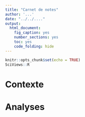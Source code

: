 ```yaml
---
title: "Carnet de notes"
author: '...'
date: "../../...."
output: 
  html_document: 
    fig_caption: yes
    number_sections: yes
    toc: yes
    code_folding: hide
---
```


```r
knitr::opts_chunk$set(echo = TRUE)
SciViews::R
```

# Contexte

# Analyses
